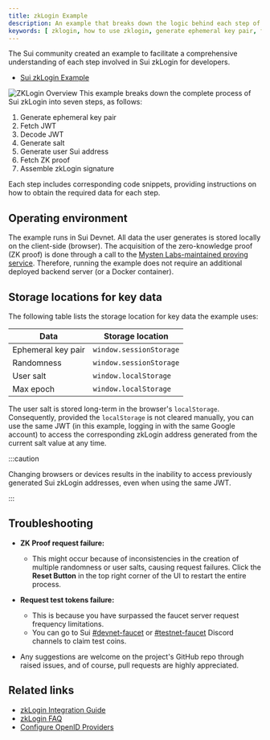```yaml
---
title: zkLogin Example
description: An example that breaks down the logic behind each step of zkLogin.
keywords: [ zklogin, how to use zklogin, generate ephemeral key pair, fetch JWT, decode JWT, generate salt, generate user Sui address, fetch ZK proof, a2ssemble zkLogin signature ]
---
```


The Sui community created an example to facilitate a comprehensive understanding of each step involved in Sui zkLogin for developers.

- [Sui zkLogin Example](https://sui-zklogin.vercel.app/)

![ZKLogin Overview](images/overview.png "ZKLogin Overview")
This example breaks down the complete process of Sui zkLogin into seven steps, as follows:

1. Generate ephemeral key pair
1. Fetch JWT
1. Decode JWT
1. Generate salt
1. Generate user Sui address
1. Fetch ZK proof
1. Assemble zkLogin signature

Each step includes corresponding code snippets, providing instructions on how to obtain the required data for each step.

## Operating environment

The example runs in Sui Devnet. All data the user generates is stored locally on the client-side (browser). The acquisition of the zero-knowledge proof (ZK proof) is done through a call to the [Mysten Labs-maintained proving service](../zklogin-integration.mdx#call-the-mysten-labs-maintained-proving-service). Therefore, running the example does not require an additional deployed backend server (or a Docker container).

## Storage locations for key data

The following table lists the storage location for key data the example uses:

| Data | Storage location |
| --- | --- |
| Ephemeral key pair | `window.sessionStorage` |
| Randomness | `window.sessionStorage` | 
| User salt | `window.localStorage` | 
| Max epoch | `window.localStorage` | 

The user salt is stored long-term in the browser's `localStorage`. Consequently, provided the `localStorage` is not cleared manually, you can use the same JWT (in this example, logging in with the same Google account) to access the corresponding zkLogin address generated from the current salt value at any time.

:::caution

Changing browsers or devices results in the inability to access previously generated Sui zkLogin addresses, even when using the same JWT.

:::

## Troubleshooting

- **ZK Proof request failure:**
  - This might occur because of inconsistencies in the creation of multiple randomness or user salts, causing request failures. Click the **Reset Button** in the top right corner of the UI to restart the entire process.

- **Request test tokens failure:**
  - This is because you have surpassed the faucet server request frequency limitations. 
  - You can go to Sui [#devnet-faucet](https://discord.com/channels/916379725201563759/971488439931392130) or [#testnet-faucet](https://discord.com/channels/916379725201563759/1037811694564560966) Discord channels to claim test coins.

- Any suggestions are welcome on the project's GitHub repo through raised issues, and of course, pull requests are highly appreciated.

## Related links

- [zkLogin Integration Guide](../zklogin-integration.mdx)
- [zkLogin FAQ](../../../../concepts/cryptography/zklogin.mdx#faq)
- [Configure OpenID Providers](./developer-account.mdx)
